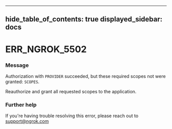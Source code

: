 

---
hide_table_of_contents: true
displayed_sidebar: docs
---


# ERR_NGROK_5502

### Message
Authorization with `PROVIDER` succeeded, but these required scopes not were granted: `SCOPES`.

Reauthorize and grant all requested scopes to the application.

<ErrorDetails />



### Further help
If you're having trouble resolving this error, please reach out to [support@ngrok.com](mailto:support@ngrok.com?subject=Help%20with%20ERR_NGROK_5502)

